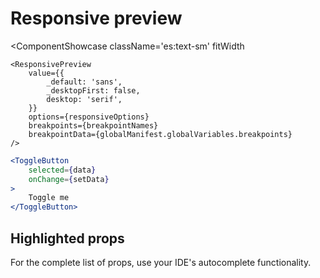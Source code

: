 # Responsive preview


<ComponentShowcase
	className='es:text-sm'
	fitWidth
>
	<ResponsivePreview
		value={{
			_default: 'sans',
			_desktopFirst: false,
			desktop: 'serif',
		}}
		options={responsiveOptions}
		breakpoints={breakpointNames}
		breakpointData={globalManifest.globalVariables.breakpoints}
	/>
</ComponentShowcase>

```jsx
<ToggleButton
	selected={data}
	onChange={setData}
>
	Toggle me
</ToggleButton>
```

## Highlighted props

For the complete list of props, use your IDE's autocomplete functionality.

